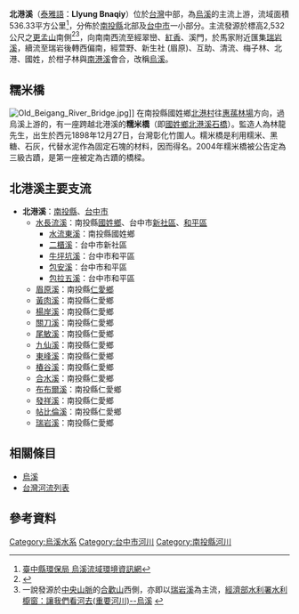 {{Infobox river
| river_name = 北港溪
| native_name = Llyung Bnaqiy
| image_name = 北港溪 Beigang River - panoramio (1).jpg
| image_size = 
| caption = 
| origin = [[更孟山|更孟山]]
| mouth = 柑子林
| progression = [[烏溪|烏溪]]
| basin_countries = {{ROC}}
| location = [[南投縣|南投縣]][[國姓鄉|國姓鄉]]、[[仁愛鄉|仁愛鄉]] <br> [[台中市|台中市]][[新社區|新社區]]、[[和平區_(臺中市)|和平區]]
| length = 
| elevation = {{convert|2,532|m|0|}} 
| mouth_elevation = 
| discharge = 
| watershed = {{convert|536.33|km2|0|}}
}}

'''北港溪'''（[[泰雅語|泰雅語]]：'''Llyung Bnaqiy'''）位於[[台灣|台灣]]中部，為[[烏溪|烏溪]]的主流上游，流域面積536.33平方公里<ref>[http://bumf.teepb.gov.tw/river/link1-22.html 臺中縣環保局 烏溪流域環境資訊網]{{dead link|date=2017年11月 |bot=InternetArchiveBot |fix-attempted=yes }}</ref>，分佈於[[南投縣|南投縣]]北部及[[台中市|台中市]]一小部分。主流發源於標高2,532公尺之[[更孟山|更孟山]]南側<ref>{{Cite web |url=http://web.thu.edu.tw/deborah/www/index2/stream/i_stream.htm |title=東海山社溯溪館：烏溪 |accessdate=2008-02-29 |archive-date=2016-03-04 |archive-url=https://web.archive.org/web/20160304121422/http://web.thu.edu.tw/deborah/www/index2/stream/i_stream.htm |dead-url=no }}</ref><ref>一說發源於[[中央山脈|中央山脈]]的[[合歡山|合歡山]]西側，亦即以[[瑞岩溪|瑞岩溪]]為主流，[http://www.wra.gov.tw/ct.asp?xItem=20075&CtNode=4356 經濟部水利署水利櫥窗：讓我們看河去(重要河川)--烏溪] {{Wayback|url=http://www.wra.gov.tw/ct.asp?xItem=20075&CtNode=4356 |date=20151029173741 }}</ref>，向南南西流至經翠巒、[[紅香|紅香]]、溪門，於馬家附近匯集[[瑞岩溪|瑞岩溪]]，續流至瑞岩後轉西偏南，經萱野、新生社 (眉原)、互助、清流、梅子林、北港、國姓，於柑子林與[[南港溪_(南投縣)|南港溪]]會合，改稱[[烏溪|烏溪]]。

==糯米橋==
[[File:Old_Beigang_River_Bridge.jpg|thumb]]]]
在南投縣國姓鄉[[北港村|北港村]]往[[惠蓀國家森林遊樂區|惠蓀林場]]方向，過烏溪上游的，有一座跨越北港溪的'''糯米橋'''（即[[國姓鄉北港溪石橋|國姓鄉北港溪石橋]]）。監造人為林龍先生，出生於西元1898年12月27日，台灣彰化竹圍人。糯米橋是利用糯米、黑糖、石灰，代替水泥作為固定石塊的材料，因而得名。2004年糯米橋被公告定為三級古蹟，是第一座被定為古蹟的橋樑。

==北港溪主要支流==
*'''北港溪'''：[[南投縣|南投縣]]、[[台中市|台中市]]
**[[水長流溪|水長流溪]]：南投縣[[國姓鄉|國姓鄉]]、台中市[[新社區|新社區]]、[[和平區_(臺中市)|和平區]]
***[[水流東溪|水流東溪]]：南投縣國姓鄉
***[[二櫃溪|二櫃溪]]：台中市新社區
***[[牛坪坑溪|牛坪坑溪]]：台中市和平區
***[[包安溪|包安溪]]：台中市和平區
***[[包拉五溪|包拉五溪]]：台中市和平區
**[[眉原溪|眉原溪]]：南投縣[[仁愛鄉|仁愛鄉]]
**[[黃肉溪|黃肉溪]]：南投縣仁愛鄉
**[[楊岸溪|楊岸溪]]：南投縣仁愛鄉
**[[關刀溪|關刀溪]]：南投縣仁愛鄉
**[[尾敏溪|尾敏溪]]：南投縣仁愛鄉
**[[九仙溪|九仙溪]]：南投縣仁愛鄉
**[[東峰溪|東峰溪]]：南投縣仁愛鄉
**[[椿谷溪|椿谷溪]]：南投縣仁愛鄉
**[[合水溪|合水溪]]：南投縣仁愛鄉
**[[布布爾溪|布布爾溪]]：南投縣仁愛鄉
**[[發祥溪|發祥溪]]：南投縣仁愛鄉
**[[帖比倫溪|帖比倫溪]]：南投縣仁愛鄉
**[[瑞岩溪|瑞岩溪]]：南投縣仁愛鄉

==相關條目==
*[[烏溪|烏溪]]
*[[台灣河流列表|台灣河流列表]]

==參考資料==
<div class="references-small">
<references/>
</div>

{{台灣河流}}
{{烏溪}}

[[Category:烏溪水系|Category:烏溪水系]]
[[Category:台中市河川|Category:台中市河川]]
[[Category:南投縣河川|Category:南投縣河川]]